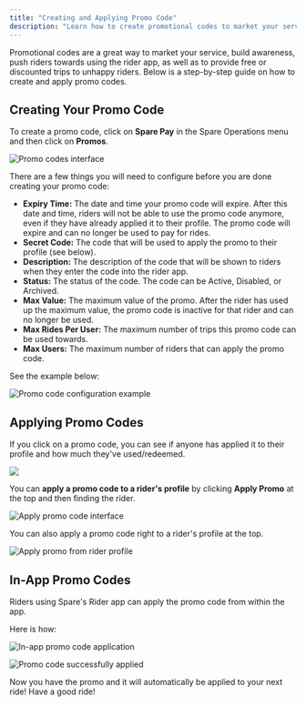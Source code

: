 ```yaml
---
title: "Creating and Applying Promo Code"
description: "Learn how to create promotional codes to market your service and provide discounted trips"
---
```


Promotional codes are a great way to market your service, build awareness, push riders towards using the rider app, as well as to provide free or discounted trips to unhappy riders. Below is a step-by-step guide on how to create and apply promo codes.

## Creating Your Promo Code

To create a promo code, click on **Spare Pay** in the Spare Operations menu and then click on **Promos**.

![Promo codes interface](https://spare-74fa64f80617.intercom-attachments-1.com/i/o/971509996/469c0520aadb49d2513f7637/Vb_xMhTxRzm0Q2UKQGMejSv5oZr4OrAzoQ.png?expires=1753820100&signature=e1cafcdc9fa7ead8b1f2ee5413ff9fffda40f09c171f915f724431d00b0c6357&req=fScmE8l3lIhZFb4f3HP0gJqK7isJZbObbYTRr1rfYbE89mLsgDVJKkyvdnY6%0ARh4%3D%0A)

There are a few things you will need to configure before you are done creating your promo code:

- **Expiry Time:** The date and time your promo code will expire. After this date and time, riders will not be able to use the promo code anymore, even if they have already applied it to their profile. The promo code will expire and can no longer be used to pay for rides.
- **Secret Code:** The code that will be used to apply the promo to their profile (see below).
- **Description:** The description of the code that will be shown to riders when they enter the code into the rider app.
- **Status:** The status of the code. The code can be Active, Disabled, or Archived.
- **Max Value:** The maximum value of the promo. After the rider has used up the maximum value, the promo code is inactive for that rider and can no longer be used.
- **Max Rides Per User:** The maximum number of trips this promo code can be used towards.
- **Max Users:** The maximum number of riders that can apply the promo code.

See the example below:

![Promo code configuration example](https://spare-74fa64f80617.intercom-attachments-1.com/i/o/971509998/c9d22885c13763608f1f958d/l6SbQaADD0mD2Tjp96EZmEkSlxJpfNRDTw.png?expires=1753820100&signature=58b46a471c06d530ad180c8cc41b3243669cb3b12cd799495339a54fc2323dd2&req=fScmE8l3lIhXFb4f3HP0gNnnea%2Bm8TogF4khZ4XBoSZnAwuCNEYjdc6oDJN1%0AJHQ%3D%0A)

## Applying Promo Codes

If you click on a promo code, you can see if anyone has applied it to their profile and how much they've used/redeemed. 

![](https://spare-74fa64f80617.intercom-attachments-1.com/i/o/971510004/eea6a2afa3beda700a7953b6/oCcGcDjIcj_n099yxT1_Mr9IYMomipdGsA.png?expires=1753820100&signature=caca8da9136f3239e906331bf8715d783d1d332fd8e040ffb79adf0c5be39765&req=fScmE8h%2BnYFbFb4f3HP0gD3eqZcVrofGj7cRf7k%2FXKVsuXmLn%2BGQLHMnuMKD%0Arj4%3D%0A)

You can **apply a promo code to a rider's profile** by clicking **Apply Promo** at the top and then finding the rider.

![Apply promo code interface](https://spare-74fa64f80617.intercom-attachments-1.com/i/o/971510007/3b3e47e0273d04cca06e897e/t7Oyu0wycJZVSQh49ejSRnUmTd8XOfS8Cg.png?expires=1753820100&signature=a5d11fa59e5709558a73df8375a5dd2d0791c9eed4984c8badc2d1e146f672c3&req=fScmE8h%2BnYFYFb4f3HP0gAggNN56KXTXdAkwQoXImtFeNZXxPAw5KEYWaAEE%0An78%3D%0A)

You can also apply a promo code right to a rider's profile at the top.

![Apply promo from rider profile](https://spare-74fa64f80617.intercom-attachments-1.com/i/o/971510010/d3aecb9d0bea4fc7617c8427/fnOLzU3ZBaa2a9eBrnqBZpcZnh3enTBiUQ.png?expires=1753820100&signature=ffbb50db843c70e5f7d91a7aaa99a18f9301d0ac9b18cbf2f9e75f3d7282df22&req=fScmE8h%2BnYBfFb4f3HP0gKVOQsuQyIy%2FX47lGcdSQjNt5BVfrJxC90oVG4QO%0ArIE%3D%0A)

## In-App Promo Codes

Riders using Spare's Rider app can apply the promo code from within the app.

Here is how:

![In-app promo code application](https://spare-74fa64f80617.intercom-attachments-1.com/i/o/971510013/4203e7436e010c2572c845c3/aMBuU3UDiT08jgfQempgPd_NnxIcUYw7TQ.png?expires=1753820100&signature=d84ea56c005876a6eb0a3fcf4b96603bac36cccd8f68b01fdb0d893c2baab858&req=fScmE8h%2BnYBcFb4f3HP0gJuX9gG0AUQx2HXC5IwIZtJX8zZ4mt7PoB4Yzt6H%0AicY%3D%0A)

![Promo code successfully applied](https://spare-74fa64f80617.intercom-attachments-1.com/i/o/971510018/58d0061550ccde8daa9c822e/bR9HWfxg9rUvL3v6_X2X9LhmdIf13UfjCQ.png?expires=1753820100&signature=5bc9de3827b3e028a52dcc60f422d06438d7337ce5e43d2bcce1d16e5ac5d173&req=fScmE8h%2BnYBXFb4f3HP0gJul%2BImok%2FkYZBkrt34rycrCLbovXz%2Fq5yQHiEM8%0AIH4%3D%0A)

Now you have the promo and it will automatically be applied to your next ride! Have a good ride!
